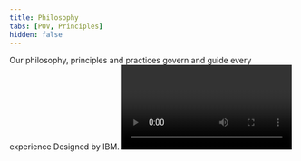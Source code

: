 ```yaml
---
title: Philosophy
tabs: [POV, Principles]
hidden: false
---
```


<PageDescription>
  Our philosophy, principles and practices govern and guide every experience
  Designed by IBM.
</PageDescription>

<Video title="" vimeoId="296064420" />

<Row>
<Column colMd={5} colLg={7} className="bx--type-expressive-heading-03">

<p className="bx--type-expressive-heading-03">IBMers believe in progress—that application of intelligence, reason and science can improve business, society and the human condition.</p>

<p className="bx--type-expressive-heading-03">Given our scale and scope, ‘good design’ is not only a requirement, it’s a deeper responsibility to relationships we seek to serve.</p>

<h2>Design is how <br/>
we <em>build</em> bonds.</h2>

<p className="bx--type-expressive-heading-03">Today, the talent, techniques, thinking and tools of design, like technology, have become more and more abundant and accessible to all alike.</p>

<p className="bx--type-expressive-heading-03">Paradoxically, decisions are more distributed, and experiences can become less and less distinctive. The rapid, relentless pace to produce can create an uneven emphasis on immediacy and incrementalism over individuality and innovation.</p>

<p className="bx--type-expressive-heading-03">It is more important than ever that we own our own ethos, make palpable our brand values, and incorporate an instantly identifiable IBMness in everything we do.</p>

> Without aesthetic, design is either the humdrum repetition of familiar clichés or a wild scramble for novelty. Without aesthetic, the computer is but a mindless speed machine, producing effects without substance, form without relevant content, or content without meaningful form.
> – Paul Rand

<p className="bx--type-expressive-heading-03">Aesthetic is defined as the philosophical theory or set of principles governing outward appearance or actions. This characteristic applied to any experience is essential to its effectiveness. Everything we do (and don’t do) communicates. The care and craft we put into every experience is equal to any confidence or consideration we should expect in return.</p>

</Column>
<Column colSm={0} colMd={2} colLg={3} offsetMd={1} noGutterSm>
<Aside>

**Good design is always good design.**

What we borrow from our own design history is not a mid-century aesthetic in stylistic terms, but the modernist attitudes and approach used at the time.

Eliot Noyes taught us brand is character, and should be built through curation. Paul Rand taught us the importance of endless experimentation. Charles and Ray Eames brought out our playful nature, and were pioneering what is now referred to as “branded content” and “experiential.”

Their methods are as modern today as ever before, maybe more so.

</Aside>
</Column>
</Row>

<h2>Stand for =<br/>
Stand out</h2>

<Row>
<Column colMd={5} colLg={7}>

<p className="bx--type-expressive-heading-03">IBM has always served as a medium between mankind and machine, science, service and society, working in partnership on a path to progress. This relationship is the basis of our brand and every experience with IBM. It is this dynamic we are designing when we design anything.</p>

<p className="bx--type-expressive-heading-03">As IBMers, we believe the purpose of every design, and every designer, is to guide… to lead, to provoke, to provide, to progress, to move people emotionally and functionally forward, through big transformations or day-to-day tasks, here to there, to deliver peak professional performance and smarter business by design.</p>

</Column>
<Column colSm={0} colMd={2} colLg={3} offsetMd={1} noGutterSm>
<Aside>

**Here → There**  
Everything IBM and IBMers do is this. Everything we design should too.

</Aside>
</Column>
</Row>

## Think → _Guide_

<Row>
<Column colMd={5} colLg={7}>

<p className="bx--type-expressive-heading-03">Like our brand values, our design ethos must be palpable in everything we produce. Our philosophy and principles are for designers and non-designers alike, anyone authoring or authorizing any form of design on behalf of IBM. They provide clear criteria for the conception, creativity and craftsmanship our brand demands and our clients deserve. The expression of our philosophy may evolve and expand over time, but our principles are designed to endure, ensuring everything IBM is distinctly IBM.</p>

</Column>
<Column colSm={0} colMd={2} colLg={3} offsetMd={1} noGutterSm>
<Aside>

_A by-product of every experience with IBM should be time—time saved or time well-spent._

</Aside>
</Column>
</Row>
